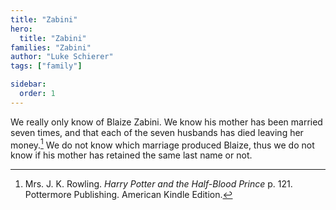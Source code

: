 ```yaml
---
title: "Zabini"
hero:
  title: "Zabini"
families: "Zabini"
author: "Luke Schierer"
tags: ["family"]

sidebar:
  order: 1
---
```


<Family surn={frontmatter.surn} />


We really only know of Blaize Zabini.  We know his mother has been married seven
times, and that each of the seven husbands has died leaving her
money.[^210318-3] We do not know which marriage produced Blaize, thus we do not
know if his mother has retained the same last name or not.

[^210318-3]: Mrs. J. K. Rowling. _Harry Potter and the Half-Blood Prince_
    p. 121. Pottermore Publishing. American Kindle Edition.

